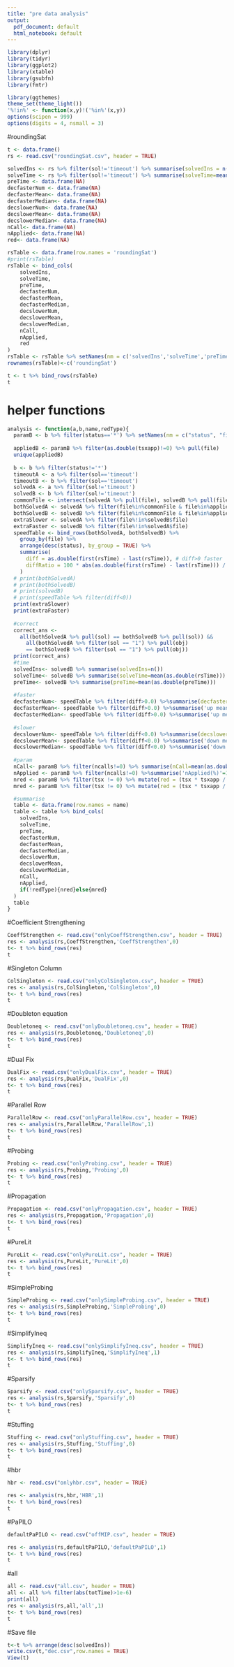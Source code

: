 ---
title: "pre data analysis"
output:
  pdf_document: default
  html_notebook: default
---

```{r setup, include=FALSE}

library(dplyr)
library(tidyr)
library(ggplot2)
library(xtable)
library(gsubfn)
library(fmtr)

library(ggthemes)
theme_set(theme_light())
'%!in%' <- function(x,y)!('%in%'(x,y))
options(scipen = 999)
options(digits = 4, nsmall = 3)
```

#roundingSat
```{R}
t <- data.frame()
rs <- read.csv("roundingSat.csv", header = TRUE)

solvedIns <- rs %>% filter(sol!='timeout') %>% summarise(solvedIns = n())
solveTime <- rs %>% filter(sol!='timeout') %>% summarise(solveTime=mean(rsTime))
preTime <- data.frame(NA)
decfasterNum <- data.frame(NA)
decfasterMean<- data.frame(NA)
decfasterMedian<- data.frame(NA)
decslowerNum<- data.frame(NA)
decslowerMean<- data.frame(NA)
decslowerMedian<- data.frame(NA)
nCall<- data.frame(NA)
nApplied<- data.frame(NA)
red<- data.frame(NA)

rsTable <- data.frame(row.names = 'roundingSat')
#print(rsTable)
rsTable <- bind_cols(
    solvedIns,
    solveTime,
    preTime,
    decfasterNum,
    decfasterMean,
    decfasterMedian,
    decslowerNum,
    decslowerMean,
    decslowerMedian,
    nCall,
    nApplied,
    red
)
rsTable <- rsTable %>% setNames(nm = c('solvedIns','solveTime','preTime','decfasterNum','up mean(%)', 'up median(%)','decslowerNum','down mean(%)','down median(%)','nCall','nApplied(%)','red%'))
rownames(rsTable)<-c('roundingSat')

t <- t %>% bind_rows(rsTable)
t
```

# helper functions
```{r}
analysis <- function(a,b,name,redType){
  paramB <- b %>% filter(status=='*') %>% setNames(nm = c("status", "file", "ncalls", "succe", "tsx", "tsxapp", "time", "variables", "constraints"))
  
  appliedB <- paramB %>% filter(as.double(tsxapp)!=0) %>% pull(file) 
  unique(appliedB)
  
  b <- b %>% filter(status!='*')
  timeoutA <- a %>% filter(sol=='timeout')
  timeoutB <- b %>% filter(sol=='timeout')
  solvedA <- a %>% filter(sol!='timeout')
  solvedB <- b %>% filter(sol!='timeout')
  commonFile <- intersect(solvedA %>% pull(file), solvedB %>% pull(file))
  bothSolvedA <- solvedA %>% filter(file%in%commonFile & file%in%appliedB) # where tech applied
  bothSolvedB <- solvedB %>% filter(file%in%commonFile & file%in%appliedB) # where tech applied
  extraSlower <- solvedA %>% filter(file%!in%solvedB$file)
  extraFaster <- solvedB %>% filter(file%!in%solvedA$file)
  speedTable <- bind_rows(bothSolvedA, bothSolvedB) %>%
    group_by(file) %>%
    arrange(desc(status), by_group = TRUE) %>%
    summarise(
      diff = as.double(first(rsTime) - last(rsTime)), # diff>0 faster
      diffRatio = 100 * abs(as.double(first(rsTime) - last(rsTime))) / as.double(first(rsTime))
    )
  # print(bothSolvedA)
  # print(bothSolvedB)
  # print(solvedB)
  # print(speedTable %>% filter(diff<0))
  print(extraSlower)
  print(extraFaster)
  
  #correct
  correct_ans <-
    all(bothSolvedA %>% pull(sol) == bothSolvedB %>% pull(sol)) &&
      all(bothSolvedA %>% filter(sol == "1") %>% pull(obj)
      == bothSolvedB %>% filter(sol == "1") %>% pull(obj))
  print(correct_ans)
  #time
  solvedIns<- solvedB %>% summarise(solvedIns=n())
  solveTime<- solvedB %>% summarise(solveTime=mean(as.double(rsTime)))
  preTime<- solvedB %>% summarise(preTime=mean(as.double(preTime)))
  
  #faster
  decfasterNum<- speedTable %>% filter(diff>0.0) %>%summarise(decfasterNum = n()+nrow(extraFaster))
  decfasterMean<- speedTable %>% filter(diff>0.0) %>%summarise('up mean(%)'=mean(diffRatio))
  decfasterMedian<- speedTable %>% filter(diff>0.0) %>%summarise('up median(%)'=median(diffRatio))
  
  #slower
  decslowerNum<- speedTable %>% filter(diff<0.0) %>%summarise(decslowerNum = n()+nrow(extraSlower))
  decslowerMean<- speedTable %>% filter(diff<0.0) %>%summarise('down mean(%)'=mean(diffRatio))
  decslowerMedian<- speedTable %>% filter(diff<0.0) %>%summarise('down median(%)'=median(diffRatio))
  
  #param
  nCall<- paramB %>% filter(ncalls!=0) %>% summarise(nCall=mean(as.double(ncalls))) 
  nApplied <- paramB %>% filter(ncalls!=0) %>%summarise('nApplied(%)'=100*sum(tsx!=0)/n())
  nred <- paramB %>% filter(tsx != 0) %>% mutate(red = (tsx * tsxapp / 100) / variables) %>% summarise("red%" = mean(red) * 100)
  mred <- paramB %>% filter(tsx != 0) %>% mutate(red = (tsx * tsxapp / 100) / constraints) %>% summarise("red%" = mean(red) * 100)

  #summarise
  table <- data.frame(row.names = name)
  table <- table %>% bind_cols(
    solvedIns,
    solveTime,
    preTime,
    decfasterNum,
    decfasterMean,
    decfasterMedian,
    decslowerNum,
    decslowerMean,
    decslowerMedian,
    nCall,
    nApplied,
    if(!redType){nred}else{mred}
  )
  table
}
```


#Coefficient Strengthening
```{R}
CoeffStrengthen <- read.csv("onlyCoeffStrengthen.csv", header = TRUE)
res <- analysis(rs,CoeffStrengthen,'CoeffStrengthen',0)
t<- t %>% bind_rows(res)
t
```
#Singleton Column
```{R}
ColSingleton <- read.csv("onlyColSingleton.csv", header = TRUE)
res <- analysis(rs,ColSingleton,'ColSingleton',0)
t<- t %>% bind_rows(res)
t
```
#Doubleton equation
```{R}
Doubletoneq <- read.csv("onlyDoubletoneq.csv", header = TRUE)
res <- analysis(rs,Doubletoneq,'Doubletoneq',0)
t<- t %>% bind_rows(res)
t
```

#Dual Fix
```{R}
DualFix <- read.csv("onlyDualFix.csv", header = TRUE)
res <- analysis(rs,DualFix,'DualFix',0)
t<- t %>% bind_rows(res)
t
```

#Parallel Row
```{R}
ParallelRow <- read.csv("onlyParallelRow.csv", header = TRUE)
res <- analysis(rs,ParallelRow,'ParallelRow',1)
t<- t %>% bind_rows(res)
t
```

#Probing
```{R}
Probing <- read.csv("onlyProbing.csv", header = TRUE)
res <- analysis(rs,Probing,'Probing',0)
t<- t %>% bind_rows(res)
t
```

#Propagation
```{R}
Propagation <- read.csv("onlyPropagation.csv", header = TRUE)
res <- analysis(rs,Propagation,'Propagation',0)
t<- t %>% bind_rows(res)
t
```

#PureLit
```{R}
PureLit <- read.csv("onlyPureLit.csv", header = TRUE)
res <- analysis(rs,PureLit,'PureLit',0)
t<- t %>% bind_rows(res)
t
```

#SimpleProbing
```{R}
SimpleProbing <- read.csv("onlySimpleProbing.csv", header = TRUE)
res <- analysis(rs,SimpleProbing,'SimpleProbing',0)
t<- t %>% bind_rows(res)
t
```

#SimplifyIneq
```{R}
SimplifyIneq <- read.csv("onlySimplifyIneq.csv", header = TRUE)
res <- analysis(rs,SimplifyIneq,'SimplifyIneq',1)
t<- t %>% bind_rows(res)
t
```
#Sparsify
```{R}
Sparsify <- read.csv("onlySparsify.csv", header = TRUE)
res <- analysis(rs,Sparsify,'Sparsify',0)
t<- t %>% bind_rows(res)
t
```

#Stuffing
```{R}
Stuffing <- read.csv("onlyStuffing.csv", header = TRUE)
res <- analysis(rs,Stuffing,'Stuffing',0)
t<- t %>% bind_rows(res)
t
```
#hbr
```{R}
hbr <- read.csv("onlyhbr.csv", header = TRUE)

res <- analysis(rs,hbr,'HBR',1)
t<- t %>% bind_rows(res)
t
```

#PaPILO
```{R}
defaultPaPILO <- read.csv("offMIP.csv", header = TRUE)

res <- analysis(rs,defaultPaPILO,'defaultPaPILO',1)
t<- t %>% bind_rows(res)
t
```

#all
```{R}
all <- read.csv("all.csv", header = TRUE)
all <- all %>% filter(abs(totTime)>1e-6)
print(all)
res <- analysis(rs,all,'all',1)
t<- t %>% bind_rows(res)
t
```
#Save file
```{r}
t<-t %>% arrange(desc(solvedIns))
write.csv(t,"dec.csv",row.names = TRUE)
View(t)
```
